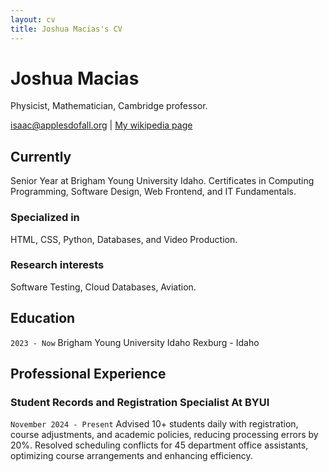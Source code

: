 ```yaml
---
layout: cv
title: Joshua Macias's CV
---
```

# Joshua Macias
Physicist, Mathematician, Cambridge professor.

<div id="webaddress">
<a href="isaac@applesdofall.org">isaac@applesdofall.org</a>
| <a href="http://en.wikipedia.org/wiki/Isaac_Newton">My wikipedia page</a>
</div>


## Currently

Senior Year at Brigham Young University Idaho. Certificates in Computing Programming, Software Design, Web Frontend, and IT Fundamentals.

### Specialized in

HTML, CSS, Python, Databases, and Video Production.


### Research interests

Software Testing, Cloud Databases, Aviation.


## Education

`2023 - Now`
Brigham Young University Idaho
Rexburg - Idaho

##  Professional Experience
### Student Records and Registration Specialist At BYUI

`November 2024 - Present`
  Advised 10+ students daily with registration, course adjustments, and academic policies, reducing processing 
errors by 20%.
  Resolved scheduling conflicts for 45 department office assistants, optimizing course arrangements and 
enhancing efficiency.